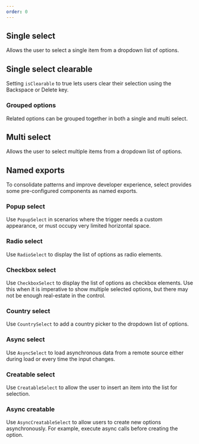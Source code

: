 ```yaml
---
order: 0
---
```




## Single select

Allows the user to select a single item from a dropdown list of options.

<Example Component={SelectSingle} packageName="@atlaskit/select" />

## Single select clearable

Setting `isClearable` to true lets users clear their selection using the Backspace or Delete key.

<Example Component={SelectSingleClearable} packageName="@atlaskit/select" />

### Grouped options

Related options can be grouped together in both a single and multi select.

<Example Component={SelectGroupedOptions} packageName="@atlaskit/select" />

## Multi select

Allows the user to select multiple items from a dropdown list of options.

<Example Component={SelectMulti} packageName="@atlaskit/select" />

## Named exports

To consolidate patterns and improve developer experience,
select provides some pre-configured components as named exports.

### Popup select

Use `PopupSelect` in scenarios where the trigger needs a custom appearance,
or must occupy very limited horizontal space.

<Example Component={SelectPopup} packageName="@atlaskit/select" />

### Radio select

Use `RadioSelect` to display the list of options as radio elements.

<Example Component={SelectRadio} packageName="@atlaskit/select" />

### Checkbox select

Use `CheckboxSelect` to display the list of options as checkbox elements.
Use this when it is imperative to show multiple selected options, but there may not be enough real-estate in the control.

<Example Component={SelectCheckbox} packageName="@atlaskit/select" />

### Country select

Use `CountrySelect` to add a country picker to the dropdown list of options.

<Example Component={SelectCountry} packageName="@atlaskit/select" />

### Async select

Use `AsyncSelect` to load asynchronous data from a remote source either during load or every time the input changes.

<Example Component={SelectAsync} packageName="@atlaskit/select" />

### Creatable select

Use `CreatableSelect` to allow the user to insert an item into the list for selection.

<Example Component={SelectCreatable} packageName="@atlaskit/select" />

### Async creatable

Use `AsyncCreatableSelect` to allow users to create new options asynchronously.
For example, execute async calls before creating the option.

<Example Component={SelectAsyncCreatable} packageName="@atlaskit/select" />
